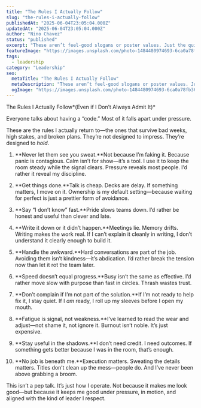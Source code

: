 ```yaml
---
title: "The Rules I Actually Follow"
slug: "the-rules-i-actually-follow"
publishedAt: "2025-06-04T23:05:04.000Z"
updatedAt: "2025-06-04T23:05:04.000Z"
author: "Nino Chavez"
status: "published"
excerpt: "These aren’t feel-good slogans or poster values. Just the quiet rules that have kept me useful, sane, and steady—even when the pressure’s high and the spotlight’s off."
featureImage: "https://images.unsplash.com/photo-1484480974693-6ca0a78fb36b?crop=entropy&cs=tinysrgb&fit=max&fm=jpg&ixid=M3wxMTc3M3wwfDF8c2VhcmNofDIwfHxydWxlc3xlbnwwfHx8fDE3NDkwNzgxOTF8MA&ixlib=rb-4.1.0&q=80&w=2000"
tags:
  - leadership
category: "Leadership"
seo:
  metaTitle: "The Rules I Actually Follow"
  metaDescription: "These aren’t feel-good slogans or poster values. Just the quiet rules that have kept me useful, sane, and steady—even when the pressure’s high and the spotlight’s off."
  ogImage: "https://images.unsplash.com/photo-1484480974693-6ca0a78fb36b?crop=entropy&cs=tinysrgb&fit=max&fm=jpg&ixid=M3wxMTc3M3wwfDF8c2VhcmNofDIwfHxydWxlc3xlbnwwfHx8fDE3NDkwNzgxOTF8MA&ixlib=rb-4.1.0&q=80&w=2000"
---
```

The Rules I Actually Follow*(Even if I Don’t Always Admit It)*

Everyone talks about having a “code.”
Most of it falls apart under pressure.

These are the rules I actually return to—the ones that survive bad weeks, high stakes, and broken plans. They’re not designed to impress. They’re designed to *hold*.

1. **Never let them see you sweat.**Not because I’m faking it. Because panic is contagious.
Calm isn’t for show—it’s a tool. I use it to keep the room steady while the signal clears. Pressure reveals most people. I’d rather it reveal my discipline.

2. **Get things done.**Talk is cheap. Decks are delay. If something matters, I move on it.
Ownership is my default setting—because waiting for perfect is just a prettier form of avoidance.

3. **Say “I don’t know” fast.**Pride slows teams down. I’d rather be honest and useful than clever and late.

4. **Write it down or it didn’t happen.**Meetings lie. Memory drifts. Writing makes the work real.
If I can’t explain it cleanly in writing, I don’t understand it clearly enough to build it.

5. **Handle the awkward.**Hard conversations are part of the job. Avoiding them isn’t kindness—it’s abdication.
I’d rather break the tension now than let it rot the team later.

6. **Speed doesn’t equal progress.**Busy isn’t the same as effective.
I’d rather move slow with purpose than fast in circles. Thrash wastes trust.

7. **Don’t complain if I’m not part of the solution.**If I’m not ready to help fix it, I stay quiet.
If I *am* ready, I roll up my sleeves before I open my mouth.

8. **Fatigue is signal, not weakness.**I’ve learned to read the wear and adjust—not shame it, not ignore it.
Burnout isn’t noble. It’s just expensive.

9. **Stay useful in the shadows.**I don’t need credit. I need outcomes.
If something gets better because I was in the room, that’s enough.

10. **No job is beneath me.**Execution matters. Sweating the details matters.
Titles don’t clean up the mess—people do. And I’ve never been above grabbing a broom.

This isn’t a pep talk. It’s just how I operate.
Not because it makes me look good—but because it keeps me good under pressure, in motion, and aligned with the kind of leader I respect.
